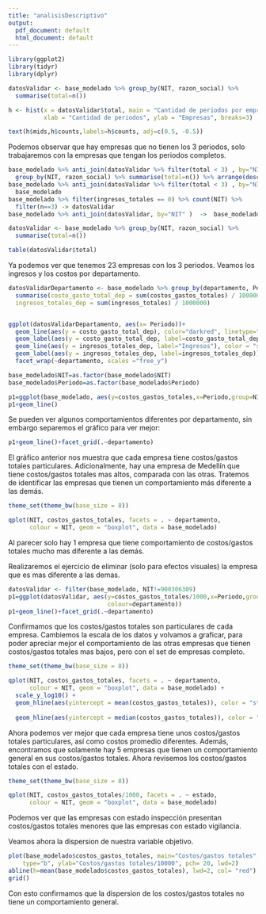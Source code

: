```yaml
---
title: "analisisDescriptivo"
output:
  pdf_document: default
  html_document: default
---
```



```r
library(ggplot2)
library(tidyr)
library(dplyr)

datosValidar <- base_modelado %>% group_by(NIT, razon_social) %>% 
  summarise(total=n())

h <- hist(x = datosValidar$total, main = "Cantidad de periodos por empresa",
          xlab = "Cantidad de periodos", ylab = "Empresas", breaks=3)

text(h$mids,h$counts,labels=h$counts, adj=c(0.5, -0.5))

```
Podemos observar que hay empresas que no tienen los 3 periodos, solo trabajaremos con la empresas que tengan los periodos completos.

```r

base_modelado %>% anti_join(datosValidar %>% filter(total < 3) , by="NIT" ) %>% 
  group_by(NIT, razon_social) %>% summarise(total=n()) %>% arrange(desc(total))
base_modelado %>% anti_join(datosValidar %>% filter(total < 3) , by="NIT" ) ->  
  base_modelado
base_modelado %>% filter(ingresos_totales == 0) %>% count(NIT) %>% 
  filter(n==3) -> datosValidar
base_modelado %>% anti_join(datosValidar, by="NIT" )  ->  base_modelado

datosValidar <- base_modelado %>% group_by(NIT, razon_social) %>% 
  summarise(total=n())

table(datosValidar$total)

```
Ya podemos ver que tenemos 23 empresas con los 3 periodos. Veamos los ingresos y los costos por departamento.

```r
datosValidarDepartamento <- base_modelado %>% group_by(departamento, Periodo) %>% 
  summarise(costo_gasto_total_dep = sum(costos_gastos_totales) / 1000000,
  ingresos_totales_dep = sum(ingresos_totales) / 1000000)


ggplot(datosValidarDepartamento, aes(x= Periodo))+
  geom_line(aes(y = costo_gasto_total_dep), color="darkred", linetype="twodash")+
  geom_label(aes(y = costo_gasto_total_dep, label=costo_gasto_total_dep)) + 
  geom_line(aes(y = ingresos_totales_dep, label="Ingresos"), color = "steelblue")+
  geom_label(aes(y = ingresos_totales_dep, label=ingresos_totales_dep)) + 
  facet_wrap(~departamento, scales ="free_y")


```
```r
base_modelado$NIT=as.factor(base_modelado$NIT)
base_modelado$Periodo=as.factor(base_modelado$Periodo)

p1=ggplot(base_modelado, aes(y=costos_gastos_totales,x=Periodo,group=NIT,colour=departamento))
p1+geom_line()
```
Se pueden ver algunos comportamientos diferentes por departamento, sin embargo separemos el gráfico para ver mejor:
```r
p1+geom_line()+facet_grid(.~departamento)
```
El gráfico anterior nos muestra que cada empresa tiene costos/gastos totales particulares. Adicionalmente, hay una empresa de Medellín que tiene costos/gastos totales mas altos, comparada con las otras. Tratemos de identificar las empresas que tienen un comportamiento más diferente a las demás.

```r
theme_set(theme_bw(base_size = 8))

qplot(NIT, costos_gastos_totales, facets = . ~ departamento, 
      colour = NIT, geom = "boxplot", data = base_modelado)
```
Al parecer solo hay 1 empresa que tiene comportamiento de costos/gastos totales mucho mas diferente a las demás.

Realizaremos el ejercicio de eliminar (solo para efectos visuales) la empresa que es mas diferente a las demas.

```r
datosValidar <- filter(base_modelado, NIT!=900306309)
p1=ggplot(datosValidar, aes(y=costos_gastos_totales/1000,x=Periodo,group=NIT,
                            colour=departamento))
p1+geom_line()+facet_grid(.~departamento)
```
Confirmamos que los costos/gastos totales son particulares de cada empresa.
Cambiemos la escala de los datos y volvamos a graficar, para poder apreciar mejor el comportamiento de las otras empresas que tienen costos/gastos totales mas bajos, pero con el set de empresas completo.
```r
theme_set(theme_bw(base_size = 8))

qplot(NIT, costos_gastos_totales, facets = . ~ departamento, 
      colour = NIT, geom = "boxplot", data = base_modelado) +
  scale_y_log10() + 
  geom_hline(aes(yintercept = mean(costos_gastos_totales)), color = "steelblue") +
  
  geom_hline(aes(yintercept = median(costos_gastos_totales)), color = "red")
```
Ahora podemos ver mejor que cada empresa tiene unos costos/gastos totales particulares, así como costos promedio diferentes. Además, encontramos que solamente hay 5 empresas que tienen un comportamiento general en sus costos/gastos totales.
Ahora revisemos los costos/gastos totales con el estado.

```r
theme_set(theme_bw(base_size = 8))

qplot(NIT, costos_gastos_totales/1000, facets = . ~ estado, 
      colour = NIT, geom = "boxplot", data = base_modelado) 

```

Podemos ver que las empresas con estado inspección presentan costos/gastos totales menores que las empresas con estado vigilancia.

Veamos ahora la dispersion de nuestra variable objetivo.

```r
plot(base_modelado$costos_gastos_totales, main="Costos/gastos totales",
	type="b", ylab="Costos/gastos totales/10000", pch= 20, lwd=2)
abline(h=mean(base_modelado$costos_gastos_totales), lwd=2, col= "red")
grid()

```
Con esto confirmamos que la dispersion de los costos/gastos totales no tiene un comportamiento general.



